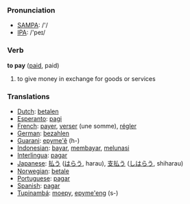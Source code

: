 === Pronunciation ===
*[[w:SAMPA|SAMPA]]: /'/
*[[w:IPA|IPA]]: /'peɪ/

=== Verb ===

'''to pay''' ([[paid]], paid)

# to give money in exchange for goods or services

=== Translations ===
*[[Dutch]]: [[betalen]]
*[[Esperanto]]: [[pagi]]
*[[French]]: [[payer]], [[verser]] (une somme), [[régler]]
*[[German]]: [[bezahlen]]
*[[Guarani]]: [[epyme'ẽ]] (h-)
*[[Indonesian]]: [[bayar]], [[bayar|membayar]], [[lunas|melunasi]]
*[[Interlingua]]: [[pagar]]
*[[Japanese]]: [[払う]] ([[はらう]], harau), [[支払う]] ([[しはらう]], shiharau)
*[[Norwegian]]: [[betale]]
*[[Portuguese]]: [[pagar]]
*[[Spanish]]: [[pagar]]
*[[Tupinambá]]: [[moepy]], [[epyme'eng]] (s-)